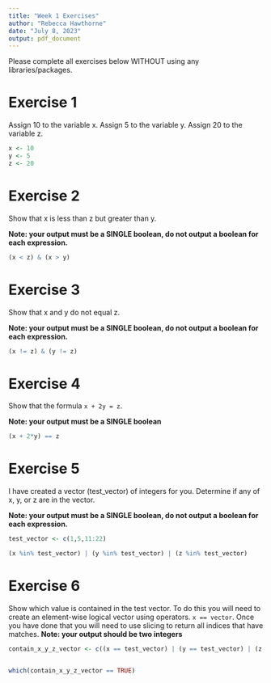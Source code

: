 ```yaml
---
title: "Week 1 Exercises"
author: "Rebecca Hawthorne"
date: "July 8, 2023"
output: pdf_document
---
```


Please complete all exercises below WITHOUT using any libraries/packages.

# Exercise 1
Assign 10 to the variable x. Assign 5 to the variable y. Assign 20 to the variable z.

```r
x <- 10
y <- 5
z <- 20

```


# Exercise 2
Show that x is less than z but greater than y.

**Note: your output must be a SINGLE boolean, do not output a boolean for each expression.**

```r
(x < z) & (x > y)

```

# Exercise 3
Show that x and y do not equal z. 

**Note: your output must be a SINGLE boolean, do not output a boolean for each expression.**

```r
(x != z) & (y != z)

```


# Exercise 4
Show that the formula `x + 2y = z`. 

**Note: your output must be a SINGLE boolean**

```r
(x + 2*y) == z

```

# Exercise 5
I have created a vector (test_vector) of integers for you. Determine if any of x, y, or z are in the vector. 

**Note: your output must be a SINGLE boolean, do not output a boolean for each expression.**


```r
test_vector <- c(1,5,11:22)

(x %in% test_vector) | (y %in% test_vector) | (z %in% test_vector)

```

# Exercise 6
Show which value is contained in the test vector. To do this you will need to create an element-wise logical vector using operators. `x == vector`. Once you have done that you will need to use slicing to return all indices that have matches.
**Note: your output should be two integers**

```r
contain_x_y_z_vector <- c((x == test_vector) | (y == test_vector) | (z == test_vector))


which(contain_x_y_z_vector == TRUE)
```

